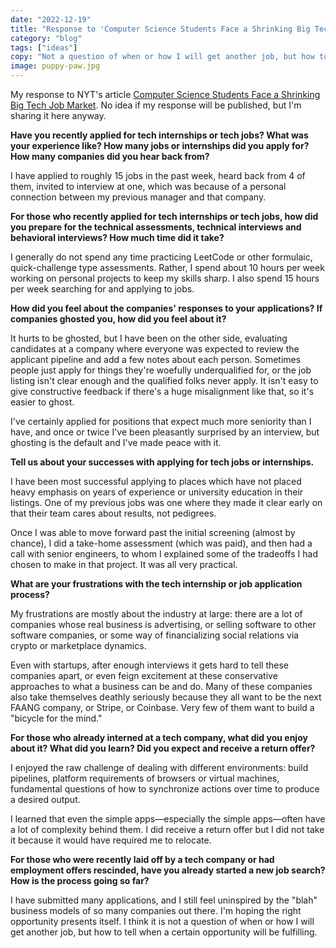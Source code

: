 ```yaml
---
date: "2022-12-19"
title: "Response to 'Computer Science Students Face a Shrinking Big Tech Job Market' (NYT)"
category: "blog"
tags: ["ideas"]
copy: "Not a question of when or how I will get another job, but how to tell when a certain opportunity will be fulfilling."
image: puppy-paw.jpg
---
```


My response to NYT's article [Computer Science Students Face a Shrinking Big Tech Job Market](https://www.nytimes.com/2022/12/06/technology/computer-students-tech-jobs-layoffs.html). No idea if my response will be published, but I'm sharing it here anyway.

**Have you recently applied for tech internships or tech jobs? What was your experience like? How many jobs or internships did you apply for? How many companies did you hear back from?**

I have applied to roughly 15 jobs in the past week, heard back from 4 of them, invited to interview at one, which was because of a personal connection between my previous manager and that company.

**For those who recently applied for tech internships or tech jobs, how did you prepare for the technical assessments, technical interviews and behavioral interviews? How much time did it take?**

I generally do not spend any time practicing LeetCode or other formulaic, quick-challenge type assessments. Rather, I spend about 10 hours per week working on personal projects to keep my skills sharp. I also spend 15 hours per week searching for and applying to jobs.

**How did you feel about the companies' responses to your applications? If companies ghosted you, how did you feel about it?**

It hurts to be ghosted, but I have been on the other side, evaluating candidates at a company where everyone was expected to review the applicant pipeline and add a few notes about each person. Sometimes people just apply for things they're woefully underqualified for, or the job listing isn't clear enough and the qualified folks never apply. It isn't easy to give constructive feedback if there's a huge misalignment like that, so it's easier to ghost.

I've certainly applied for positions that expect much more seniority than I have, and once or twice I've been pleasantly surprised by an interview, but ghosting is the default and I've made peace with it.

**Tell us about your successes with applying for tech jobs or internships.**

I have been most successful applying to places which have not placed heavy emphasis on years of experience or university education in their listings. One of my previous jobs was one where they made it clear early on that their team cares about results, not pedigrees.

Once I was able to move forward past the initial screening (almost by chance), I did a take-home assessment (which was paid), and then had a call with senior engineers, to whom I explained some of the tradeoffs I had chosen to make in that project. It was all very practical.

**What are your frustrations with the tech internship or job application process?**

My frustrations are mostly about the industry at large: there are a lot of companies whose real business is advertising, or selling software to other software companies, or some way of financializing social relations via crypto or marketplace dynamics.

Even with startups, after enough interviews it gets hard to tell these companies apart, or even feign excitement at these conservative approaches to what a business can be and do. Many of these companies also take themselves deathly seriously because they all want to be the next FAANG company, or Stripe, or Coinbase. Very few of them want to build a "bicycle for the mind."

**For those who already interned at a tech company, what did you enjoy about it? What did you learn? Did you expect and receive a return offer?**

I enjoyed the raw challenge of dealing with different environments: build pipelines, platform requirements of browsers or virtual machines, fundamental questions of how to synchronize actions over time to produce a desired output.

I learned that even the simple apps—especially the simple apps—often have a lot of complexity behind them. I did receive a return offer but I did not take it because it would have required me to relocate.

**For those who were recently laid off by a tech company or had employment offers rescinded, have you already started a new job search? How is the process going so far?**

I have submitted many applications, and I still feel uninspired by the "blah" business models of so many companies out there. I'm hoping the right opportunity presents itself. I think it is not a question of when or how I will get another job, but how to tell when a certain opportunity will be fulfilling.

